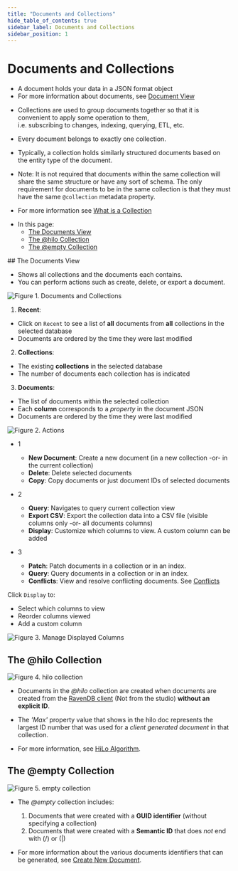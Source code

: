 ```yaml
---
title: "Documents and Collections"
hide_table_of_contents: true
sidebar_label: Documents and Collections
sidebar_position: 1
---
```



# Documents and Collections
<Admonition type="note" title="Documents" id="documents" href="#documents">

* A document holds your data in a JSON format object  
* For more information about documents, see [Document View](../../../studio/database/documents/document-view/document-view.mdx)  
</Admonition>

<Admonition type="note" title="Collections" id="collections" href="#collections">

* Collections are used to group documents together so that it is convenient to apply some operation to them,  
  i.e. subscribing to changes, indexing, querying, ETL, etc.  

* Every document belongs to exactly one collection.  

* Typically, a collection holds similarly structured documents based on the entity type of the document.  

* Note: It is not required that documents within the same collection will share the same structure or have any sort of schema. The only requirement for documents to be in the same collection is that they must have the same `@collection` metadata property.  

* For more information see [What is a Collection](../../../client-api/faq/what-is-a-collection.mdx)  
</Admonition>

<Admonition type="note" title="">

* In this page:  
  * [The Documents View](../../../studio/database/documents/documents-and-collections.mdx#the-documents-view)  
  * [The @hilo Collection](../../../studio/database/documents/documents-and-collections.mdx#the-@hilo-collection)  
  * [The @empty Collection](../../../studio/database/documents/documents-and-collections.mdx#the-@empty-collection)  
</Admonition>
## The Documents View  

* Shows all collections and the documents each contains.  
* You can perform actions such as create, delete, or export a document.  

![Figure 1. Documents and Collections](./assets/documents-and-collections-1.png)

1.  **Recent**:  
  *  Click on `Recent` to see a list of **all** documents from **all** collections in the selected database  
  *  Documents are ordered by the time they were last modified  

2.  **Collections**:  
  *  The existing **collections** in the selected database  
  *  The number of documents each collection has is indicated  

3.  **Documents**:  
  *  The list of documents within the selected collection  
  *  Each **column** corresponds to a _property_ in the document JSON  
  *  Documents are ordered by the time they were last modified  


  

![Figure 2. Actions](./assets/documents-and-collections-2.png)

* 1  
  * **New Document**: Create a new document (in a new collection -or- in the current collection)  
  * **Delete**: Delete selected documents  
  * **Copy**: Copy documents or just document IDs of selected documents  

* 2  
  *  **Query**: Navigates to query current collection view  
  *  **Export CSV**: Export the collection data into a CSV file (visible columns only -or- all documents columns)  
  *  **Display**: Customize which columns to view. A custom column can be added  

* 3  
  * **Patch**: Patch documents in a collection or in an index.  
  * **Query**: Query documents in a collection or in an index.  
  * **Conflicts**: View and resolve conflicting documents. See [Conflicts](../../../studio/database/documents/conflicts-view.mdx)  


  

Click `Display` to:  

* Select which columns to view  
* Reorder columns viewed  
* Add a custom column  


![Figure 3. Manage Displayed Columns](./assets/documents-and-collections-3.png)



## The @hilo Collection  

![Figure 4. hilo collection](./assets/documents-and-collections-4.png)

* Documents in the _@hilo_ collection are created when documents are created from the [RavenDB client](../../../client-api/session/storing-entities.mdx) (Not from the studio) **without an explicit ID**.  

* The _'Max'_ property value that shows in the hilo doc represents the largest ID number that was used for a _client generated document_ in that collection.  

* For more information, see [HiLo Algorithm](../../../client-api/document-identifiers/hilo-algorithm.mdx).  


## The @empty Collection  

![Figure 5. empty collection](./assets/documents-and-collections-5.png)

* The _@empty_ collection includes:  
  1. Documents that were created with a **GUID identifier** (without specifying a collection)  
  2. Documents that were created with a **Semantic ID** that does _not_ end with (/) or (|)  

* For more information about the various documents identifiers that can be generated, 
  see [Create New Document](../../../studio/database/documents/create-new-document.mdx#create-new-document).  


